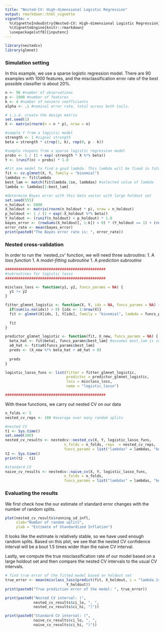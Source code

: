```yaml
---
title: "Nested-CV: High-dimensional Logistic Regression"
output: rmarkdown::html_vignette
vignette: >
  %\VignetteIndexEntry{Nested-CV: High-dimensional Logistic Regression}
  %\VignetteEngine{knitr::rmarkdown}
  \usepackage[utf8]{inputenc}
---
```



```r
library(nestedcv)
library(glmnet)
```

### Simulation setting

In this example, we use a sparse logistic regression model. There are 90 examples with 1000 features, and the misclassification error rate of the best possible classifier is about 20\%.

```r
n <- 90 #number of observations
p <- 1000 #number of features
k <- 4 #number of nonzero coefficients
alpha <- .1 #nominal error rate, total across both tails.

# i.i.d. create the design matrix 
set.seed(1)
X <- matrix(rnorm(n = n * p), nrow = n)

#sample Y from a logistic model
strength <- 1 #signal strength
beta = strength * c(rep(1, k), rep(0, p - k))

#sample respons from a sparse logistic regression model
probs <- 1 / (1 + exp(-strength * X %*% beta))
Y <- (runif(n) < probs) * 1.0

#Fit one model to find a good lambda. This lambda will be fixed in future simulations.
fit <- cv.glmnet(X, Y, family = "binomial")
lambdas <- fit$lambda
best_lam <- match(fit$lambda.1se, lambdas) #selected value of lambda
lambda <- lambdas[1:best_lam]

#determine Bayes error with this beta vector with large holdout set
set.seed(555)
n_holdout <- 5000
X_holdout <- matrix(rnorm(n_holdout * p), nrow = n_holdout)
p_holdout <- 1 / (1 + exp(-X_holdout %*% beta))
Y_holdout <- (runif(n_holdout) < p_holdout) * 1.0
bayes_error <- (rowSums(X_holdout[, 1:k]) < 0) * (Y_holdout == 1) + (rowSums(X_holdout[, 1:k]) > 0) * (Y_holdout == 0)
error_rate <- mean(bayes_error)
print(paste0("The Bayes error rate is: ", error_rate))
```

### Nested cross-validation

In order to run the `nested_cv' function, we will need three subroutins:
1. A *loss function*
1. A *model-fitting subroutine*
1. A *prediction subroutine*

```r
##############################################
#subroutines for logistic lasso
##############################################

misclass_loss <- function(y1, y2, funcs_params = NA) {
  y1 != y2
} 

fitter_glmnet_logistic <- function(X, Y, idx = NA, funcs_params = NA) {
  if(sum(is.na(idx)) > 0) {idx <- 1:nrow(X)}
  fit <- glmnet(X[idx, ], Y[idx], family = "binomial", lambda = funcs_params$lambdas) #assumes lambda is in global env
  
  fit
}

predictor_glmnet_logistic <- function(fit, X_new, funcs_params = NA) {
  beta_hat <- fit$beta[, funcs_params$best_lam] #assumes best_lam is in global env
  a0_hat <- fit$a0[funcs_params$best_lam]
  preds <- (X_new %*% beta_hat + a0_hat > 0)
  
  preds
} 

logistic_lasso_funs <- list(fitter = fitter_glmnet_logistic,
                            predictor = predictor_glmnet_logistic,
                            loss = misclass_loss,
                            name = "logistic_lasso")

##############################################
```

With these functions, we carry out nested CV on our data

```r
n_folds <- 5
nested_cv_reps <- 100 #average over many random splits

#nested CV
t1 <- Sys.time()
set.seed(100)
nested_cv_results <- nestedcv::nested_cv(X, Y, logistic_lasso_funs, 
                           n_folds = n_folds, reps  = nested_cv_reps, 
                           funcs_params = list("lambdas" = lambdas, "best_lam" = best_lam))
t2 <- Sys.time()
print(t2 - t1)

#standard CV
naive_cv_results <- nestedcv::naive_cv(X, Y, logistic_lasso_funs, 
                           n_folds = n_folds,
                           funcs_params = list("lambdas" = lambdas, "best_lam" = best_lam))
```


### Evaluating the results

We first check how the our estimate of standard error changes with the 
number of random splits.

```r
plot(nested_cv_results$running_sd_infl,
     xlab="Number of random splits", 
     ylab = "Estimate of Standardized Inflation")
```

It looks like the estimate is relatively stable, so we have used enough random splits. Based on this 
plot, we see that the nested CV confidence interval will be a bout 1.5 times wider than the naive CV interval.

Lastly, we compute the true misclassification rate of our model based on a large holdout set and then compare the 
nested CV intervals to the usual CV intervals.

```r
# find true error of the fitted model based on holdout set
true_error <- mean(misclass_loss(predict(fit, X_holdout, s = "lambda.1se", type = "response") > .5, 
                            Y_holdout))
print(paste0("True prediction error of the model: ", true_error))

print(paste0("Nested CV interval: (", 
             nested_cv_results$ci_lo, ", ",
             nested_cv_results$ci_hi, ")"))

print(paste0("Standard CV interval: (", 
             naive_cv_results$ci_lo, ", ",
             naive_cv_results$ci_hi, ")"))

```

